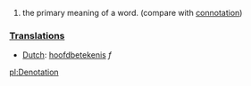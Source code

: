 #the primary meaning of a word. (compare with [[connotation]])

===[[Translation]]s===
*[[Dutch]]: [[hoofdbetekenis]] ''f''

[[pl:Denotation]]